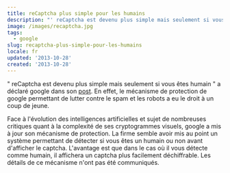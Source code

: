 ```yaml
---
title: reCaptcha plus simple pour les humains
description: "' reCaptcha est devenu plus simple mais seulement si vous êtes humain ' a déclaré google dans son post. En effet, le mécanisme de protection de google permettant de lutter contre le spam et les robots a eu le droit à un coup de jeune."
image: /images/recaptcha.jpg
tags:
  - google
slug: recaptcha-plus-simple-pour-les-humains
locale: fr
updated: '2013-10-28'
created: '2013-10-28'
---
```


" reCaptcha est devenu plus simple mais seulement si vous êtes humain " a déclaré google dans son [post](https://security.googleblog.com/2013/10/recaptcha-just-got-easier-but-only-if.html). En effet, le mécanisme de protection de google permettant de lutter contre le spam et les robots a eu le droit à un coup de jeune.

Face à l'évolution des intelligences artificielles et sujet de nombreuses critiques quant à la complexité de ses cryptogrammes visuels, google a mis à jour son mécanisme de protection. La firme semble avoir mis au point un système permettant de détecter si vous êtes un humain ou non avant d'afficher le captcha. L'avantage est que dans le cas où il vous détecte comme humain, il affichera un captcha plus facilement déchiffrable. Les détails de ce mécanisme n'ont pas été communiqués.
